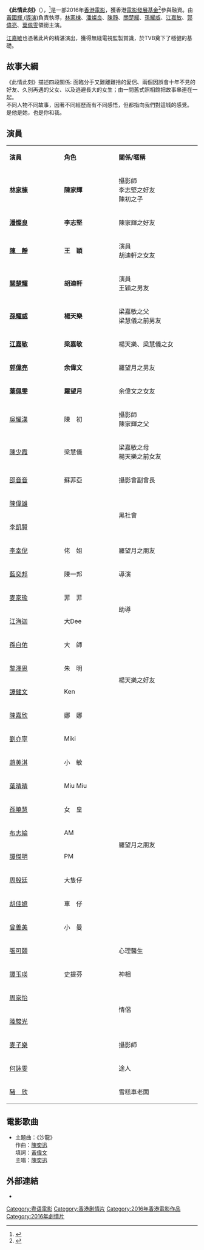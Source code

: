 {{Infobox Film
| name               = 此情此刻
| original_name      = ''{{lang|en|The Moment}}''
| image              =|thumb|the moment poster
| caption            = 
| director           = [[黃國輝_(導演)|黃國輝 (導演)]]
| producer           = [[洪偉才|洪偉才]]、[[王佩嫻|王佩嫻]]、[[劉嘉璧|劉嘉璧]]
| writer             = [[杜瑞榕|杜瑞榕]]
| starring           = [[林家棟|林家棟]]、[[潘燦良|潘燦良]]、[[陳靜_(香港)|陳靜]]、[[關楚耀|關楚耀]]、[[孫耀威|孫耀威]]、[[江嘉敏|江嘉敏]]、[[郭偉亮|郭偉亮]]、[[葉佩雯|葉佩雯]]
| music              = InterMusic Production feat. 林鈞暉&陳玉彬
| cinematography     = 
| editing            = 
| studio             =  [[MM2影視娛樂製作香港有限公司|MM2影視娛樂製作香港有限公司]]<br>[[頂尖娛樂製作有限公司|頂尖娛樂製作有限公司]]<br>[[香港電影發展基金|香港電影發展基金]]<br>[[高先電影有限公司|高先電影有限公司]]
| distributor        = [[高先電影|高先電影有限公司]]
| released           = {{HKG}} 2016年9月15日
| runtime            = 
| country            = {{HKG}}
| website         = [http://www.mm2entertainment.com.hk/themoment 此情此刻]
| language           = [[粵語|粵語]]
| gross              = 
}}

'''《此情此刻》'''（{{lang-en|The Moment}}），<ref>{{cite web |url=http://screening.hkfilmart.com/tc/film/detail/315 |title=此情此刻  香港國際影視展試映會 |publisher=HK Filmart |date=2016-03-12 |accessdate=2016-04-09 |archive-date=2016-04-20 |archive-url=https://web.archive.org/web/20160420083905/http://screening.hkfilmart.com/tc/film/detail/315 |dead-url=no }}</ref>是一部2016年[[香港|香港]][[電影|電影]]，獲香港[[電影發展基金|電影發展基金]]<ref>{{Cite web |url=http://www.fdc.gov.hk/tc/projects/film_financing.htm |title=電影發展基金電影製作融資計劃 |access-date=2016-04-10 |archive-date=2021-03-08 |archive-url=https://web.archive.org/web/20210308125820/https://www.fdc.gov.hk/tc/projects/film_financing.htm |dead-url=no }}</ref>參與融資。由[[黃國輝_(導演)|黃國輝 (導演)]]負責執導，[[林家棟|林家棟]]、[[潘燦良|潘燦良]]、[[陳靜_(香港)|陳靜]]、[[關楚耀|關楚耀]]、[[孫耀威|孫耀威]]、[[江嘉敏|江嘉敏]]、[[郭偉亮|郭偉亮]]、[[葉佩雯|葉佩雯]]領銜主演。

[[江嘉敏|江嘉敏]]也憑著此片的精湛演出，獲得無綫電視監製賞識，於TVB奠下了穩健的基礎。

==故事大綱==
《此情此刻》描述四段關係: 面臨分手又難離難捨的愛侶、兩個因誤會十年不見的好友、久別再遇的父女、以及逃避長大的女生；由一間舊式照相館把故事串連在一起。<br>不同人物不同故事，因著不同經歷而有不同感悟，但都指向我們對這城的感覺。<br>是他是她，也是你和我。

==演員==
{|class="wikitable" width="60%"
|- style="background:cornflowerblue; color:white" align=center
|style="width:10%"| '''演員''' ||style="width:10%"| '''角色''' ||style="width:15%"| '''關係/暱稱'''
|-
|'''[[林家棟|林家棟]]'''||'''陳家輝'''||攝影師<br>李志堅之好友<br>陳初之子
|-
|'''[[潘燦良|潘燦良]]'''||'''李志堅'''||陳家輝之好友
|-
|'''[[陳靜_(香港)|陳　靜]]'''||'''王　穎'''||演員<br>胡迪軒之女友
|-
|'''[[關楚耀|關楚耀]]'''||'''胡迪軒'''||演員<br>王穎之男友
|-
|'''[[孫耀威|孫耀威]]'''||'''楊天樂'''||梁嘉敏之父<br>梁慧儀之前男友
|-
|'''[[江嘉敏|江嘉敏]]'''||'''梁嘉敏'''||楊天樂、梁慧儀之女
|-
|'''[[郭偉亮|郭偉亮]]'''||'''余偉文'''||羅望月之男友
|-
|'''[[葉佩雯|葉佩雯]]'''||'''羅望月'''||余偉文之女友
|-
|[[吳耀漢|吳耀漢]]||陳　初||攝影師<br>陳家輝之父
|-
|[[陳少霞|陳少霞]]||梁慧儀||梁嘉敏之母<br>楊天樂之前女友
|-
|[[邵音音|邵音音]]||蘇菲亞||攝影會副會長
|-
|[[廿四味_(組合)|陳偉雄]]||||rowspan="2"|黑社會
|-
|[[廿四味_(組合)|李凱賢]]||
|-
|[[李幸倪|李幸倪]]||佬　姐||羅望月之朋友
|-
|[[藍奕邦|藍奕邦]]||陳一邦||導演
|-
|[[麥家瑜|麥家瑜]]||菲　菲||rowspan="2"|助導
|-
|[[江海迦|江海迦]]||大Dee
|-
|[[孫自佑|孫自佑]]||大　師||
|-
|[[Mr.|黎澤恩]]||朱　明||rowspan="2"|楊天樂之好友
|-
|[[Mr.|譚健文]]||Ken
|-
|[[陳嘉欣|陳嘉欣]]||娜　娜||
|-
|[[劉亦寧|劉亦寧]]||Miki||
|-
|[[趙美淇|趙美淇]]||小　敏||
|-
|[[葉晴晴|葉晴晴]]||Miu Miu||rowspan="6"|羅望月之朋友
|-
|[[孫曉慧|孫曉慧]]||女　皇
|-
|[[布志綸|布志綸]]||AM
|-
|[[Mr.|譚傑明]]||PM
|-
|[[周殷廷|周殷廷]]||大隻仔
|-
|[[胡佳嬑|胡佳嬑]]||車　仔
|-
|[[曾善美|曾善美]]||小　曼||
|-
|[[張可頤|張可頤]]||||心理醫生
|-
|[[譚玉瑛|譚玉瑛]]||史提芬||神相
|-
|[[周家怡|周家怡]]||||rowspan="2"|情侶
|-
|[[陸駿光|陸駿光]]||
|-
|[[麥子樂|麥子樂]]||||攝影師
|-
|[[何詠雯|何詠雯]]||||途人
|-
|[[豬欣|豬　欣]]||||雪糕車老闆
|}

==電影歌曲==
*主題曲：《沙龍》 <br>作曲：[[陳奕迅|陳奕迅]] <br>填詞：[[黃偉文|黃偉文]] <br>主唱：[[陳奕迅|陳奕迅]]

==外部連結==
* {{facebook|TheMomentMovie/}}

[[Category:粤语電影|Category:粤语電影]]
[[Category:香港剧情片|Category:香港剧情片]]
[[Category:2016年香港電影作品|Category:2016年香港電影作品]]
[[Category:2016年劇情片|Category:2016年劇情片]]